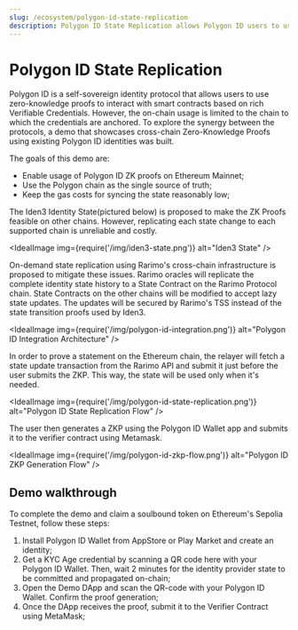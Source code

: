 ```yaml
---
slug: /ecosystem/polygon-id-state-replication
description: Polygon ID State Replication allows Polygon ID users to use their identities on other EVM-compatible chains.
---
```


# Polygon ID State Replication

Polygon ID is a self-sovereign identity protocol that allows users to use zero-knowledge proofs to interact with smart contracts based on rich Verifiable Credentials. However, the on-chain usage is limited to the chain to which the credentials are anchored. To explore the synergy between the protocols, a demo that showcases cross-chain Zero-Knowledge Proofs using existing Polygon ID identities was built.

The goals of this demo are:

- Enable usage of Polygon ID ZK proofs on Ethereum Mainnet;
- Use the Polygon chain as the single source of truth;
- Keep the gas costs for syncing the state reasonably low;

The Iden3 Identity State(pictured below) is proposed to make the ZK Proofs feasible on other chains. However, replicating each state change to each supported chain is unreliable and costly.

<IdealImage img={require('/img/iden3-state.png')} alt="Iden3 State" />

On-demand state replication using Rarimo's cross-chain infrastructure is proposed to mitigate these issues. Rarimo oracles will replicate the complete identity state history to a State Contract on the Rarimo Protocol chain. State Contracts on the other chains will be modified to accept lazy state updates. The updates will be secured by Rarimo's TSS instead of the state transition proofs used by Iden3.

<IdealImage img={require('/img/polygon-id-integration.png')} alt="Polygon ID Integration Architecture" />

In order to prove a statement on the Ethereum chain, the relayer will fetch a state update transaction from the Rarimo API and submit it just before the user submits the ZKP. This way, the state will be used only when it's needed.

<IdealImage img={require('/img/polygon-id-state-replication.png')} alt="Polygon ID State Replication Flow" />

The user then generates a ZKP using the Polygon ID Wallet app and submits it to the verifier contract using Metamask.

<IdealImage img={require('/img/polygon-id-zkp-flow.png')} alt="Polygon ID ZKP Generation Flow" />

## Demo walkthrough

To complete the demo and claim a soulbound token on Ethereum's Sepolia Testnet, follow these steps:

1. Install Polygon ID Wallet from <OutLink href="https://apps.apple.com/us/app/polygon-id/id1629870183">AppStore</OutLink> or <OutLink href="https://play.google.com/store/apps/details?id=com.polygonid.wallet&hl=en_US">Play Market</OutLink> and create an identity;
2. Get a KYC Age credential by scanning a QR code <OutLink href="https://admin-panel.polygon.mainnet-beta.rarimo.com/credentials/scan-link/ade26bde-af43-445b-be72-907693fe6cfd">here</OutLink> with your Polygon ID Wallet. Then, wait 2 minutes for the identity provider state to be committed and propagated on-chain;
3. Open the <OutLink href="https://polygon.mainnet-beta.rarimo.com/">Demo DApp</OutLink> and scan the QR-code with your Polygon ID Wallet. Confirm the proof generation;
4. Once the DApp receives the proof, submit it to the Verifier Contract using MetaMask;
